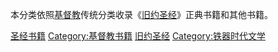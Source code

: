 {{希伯来圣经目录}}
{{Commonscat|Books of the Old Testament}}

本分类依照[[基督教|基督教]]传统分类收录《[[旧约圣经|旧约圣经]]》正典书籍和其他书籍。

[[Category:圣经书籍|]]
[[Category:基督教书籍|Category:基督教书籍]]
[[Category:旧约圣经|]]
[[Category:铁器时代文学|Category:铁器时代文学]]